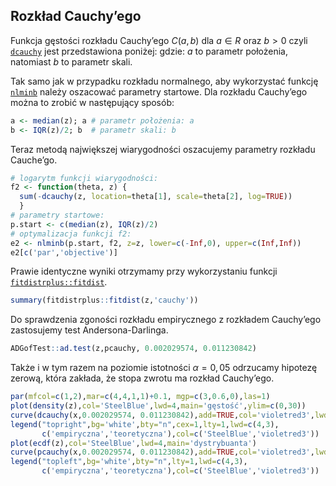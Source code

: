 ## Rozkład Cauchy'ego {#part_9.4}

Funkcja gęstości rozkładu Cauchy’ego $C(a, b)$ dla $a \in R$ oraz $b > 0$ czyli [`dcauchy`](https://rdrr.io/r/stats/Cauchy.html) jest przedstawiona poniżej:
\begin{equation}
f(x)=\frac{1}{\pi b \left(1+\left(\frac{x-a}{b}\right)^2\right)}
(\#eq:wz921)
\end{equation}
gdzie: $a$ to parametr położenia, natomiast $b$ to parametr skali.

Tak samo jak w przypadku rozkładu normalnego, aby wykorzystać funkcję [`nlminb`](https://rdrr.io/r/stats/nlminb.html) należy oszacować parametry startowe. Dla rozkładu Cauchy’ego można to zrobić w
następujący sposób:
```r
a <- median(z); a # parametr położenia: a
b <- IQR(z)/2; b  # parametr skali: b
```
Teraz metodą największej wiarygodności oszacujemy parametry rozkładu Cauche'go.
```r
# logarytm funkcji wiarygodności:
f2 <- function(theta, z) {
  sum(-dcauchy(z, location=theta[1], scale=theta[2], log=TRUE))
  }
# parametry startowe:
p.start <- c(median(z), IQR(z)/2)
# optymalizacja funkcji f2:
e2 <- nlminb(p.start, f2, z=z, lower=c(-Inf,0), upper=c(Inf,Inf))
e2[c('par','objective')]
```
Prawie identyczne wyniki otrzymamy przy wykorzystaniu funkcji [`fitdistrplus::fitdist`](https://rdrr.io/cran/fitdistrplus/man/fitdist.html).
```r
summary(fitdistrplus::fitdist(z,'cauchy'))
```
Do sprawdzenia zgoności rozkładu empirycznego z rozkładem Cauchy'ego zastosujemy test Andersona-Darlinga.
```r
ADGofTest::ad.test(z,pcauchy, 0.002029574, 0.011230842)
```
Także i w tym razem na poziomie istotności $\alpha = 0,05$ odrzucamy hipotezę zerową, która zakłada, że stopa zwrotu ma rozkład Cauchy'ego.
```r
par(mfcol=c(1,2),mar=c(4,4,1,1)+0.1, mgp=c(3,0.6,0),las=1)
plot(density(z),col='SteelBlue',lwd=4,main='gęstość',ylim=c(0,30))
curve(dcauchy(x,0.002029574, 0.011230842),add=TRUE,col='violetred3',lwd=3)
legend("topright",bg='white',bty="n",cex=1,lty=1,lwd=c(4,3),
       c('empiryczna','teoretyczna'),col=c('SteelBlue','violetred3'))
plot(ecdf(z),col='SteelBlue',lwd=4,main='dystrybuanta')
curve(pcauchy(x,0.002029574, 0.011230842),add=TRUE,col='violetred3',lwd=3)
legend("topleft",bg='white',bty="n",lty=1,lwd=c(4,3),
       c('empiryczna','teoretyczna'),col=c('SteelBlue','violetred3'))
```